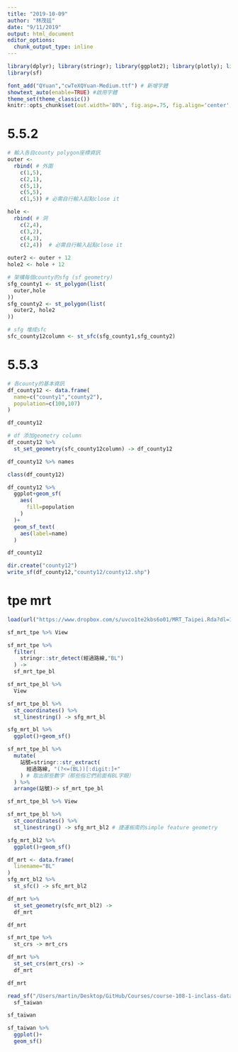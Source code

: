 ```yaml
---
title: "2019-10-09"
author: "林茂廷"
date: "9/11/2019"
output: html_document
editor_options: 
  chunk_output_type: inline
---
```


```r
library(dplyr); library(stringr); library(ggplot2); library(plotly); library(lubridate); library(readr); library(tidyr); library(showtext); library(colorspace); library(scales);
library(sf)

font_add("QYuan","cwTeXQYuan-Medium.ttf") # 新增字體
showtext_auto(enable=TRUE) #啟用字體
theme_set(theme_classic())
knitr::opts_chunk$set(out.width='80%', fig.asp=.75, fig.align='center', fig.showtext=T)
```

# 5.5.2

```r
# 輸入各自county polygon座標資訊
outer <-     
  rbind( # 外圍
    c(1,5),
    c(2,1),
    c(5,1),
    c(5,5),
    c(1,5)) # 必需自行輸入起點close it

hole <-
  rbind( # 洞
    c(2,4),
    c(3,2),
    c(4,3),
    c(2,4))  # 必需自行輸入起點close it
  
outer2 <- outer + 12
hole2 <- hole + 12

```


```r
# 架構每個county的sfg (sf geometry)
sfg_county1 <- st_polygon(list(
  outer,hole
))
sfg_county2 <- st_polygon(list(
  outer2, hole2
))
```

```r
# sfg 堆成sfc
sfc_county12column <- st_sfc(sfg_county1,sfg_county2)
```

# 5.5.3

```r
# 各county的基本資訊
df_county12 <- data.frame(
  name=c("county1","county2"),
  population=c(100,107)
)

df_county12
```

```r
# df 添加geometry column
df_county12 %>%
  st_set_geometry(sfc_county12column) -> df_county12

df_county12 %>% names
```

```r
class(df_county12)
```


```r
df_county12 %>% 
  ggplot+geom_sf(
    aes(
      fill=population
    )
  )+
  geom_sf_text(
    aes(label=name)
  )
```

```r
df_county12
```

```r
dir.create("county12")
write_sf(df_county12,"county12/county12.shp")
```

# tpe mrt

```r
load(url("https://www.dropbox.com/s/uvco1te2kbs6o01/MRT_Taipei.Rda?dl=1"))
```

```r
sf_mrt_tpe %>% View
```

```r
sf_mrt_tpe %>%
  filter(
    stringr::str_detect(經過路線,"BL")
  ) ->
  sf_mrt_tpe_bl
```

```r
sf_mrt_tpe_bl %>% 
  View
```


```r
sf_mrt_tpe_bl %>%
  st_coordinates() %>%
  st_linestring() -> sfg_mrt_bl

sfg_mrt_bl %>%
  ggplot()+geom_sf()
```

```r
sf_mrt_tpe_bl %>%
  mutate(
    站號=stringr::str_extract(
      經過路線, "(?<=(BL))[:digit:]+"
    ) # 取出那些數字（那些指它們前面有BL字眼）
  ) %>%
  arrange(站號)-> sf_mrt_tpe_bl

sf_mrt_tpe_bl %>% View
```

```r
sf_mrt_tpe_bl %>%
  st_coordinates() %>%
  st_linestring() -> sfg_mrt_bl2 # 捷運板南的simple feature geometry

sfg_mrt_bl2 %>%
  ggplot()+geom_sf()
```

```r
df_mrt <- data.frame(
  linename="BL"
)
sfg_mrt_bl2 %>%
  st_sfc() -> sfc_mrt_bl2

df_mrt %>%
  st_set_geometry(sfc_mrt_bl2) -> 
  df_mrt

df_mrt
```

```r
sf_mrt_tpe %>%
  st_crs -> mrt_crs

df_mrt %>%
  st_set_crs(mrt_crs) ->
  df_mrt

df_mrt
```


```r
read_sf("/Users/martin/Desktop/GitHub/Courses/course-108-1-inclass-datavisualization/mapdata201907311006 /COUNTY_MOI_1080726.shp") -> 
  sf_taiwan
```

```r
sf_taiwan
```

```r
sf_taiwan %>%
  ggplot()+
  geom_sf()
```

